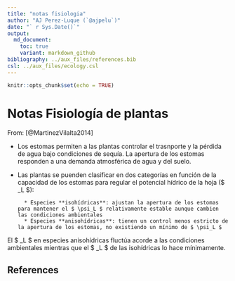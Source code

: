 ```yaml
---
title: "notas fisiologia"
author: "AJ Perez-Luque (`@ajpelu`)"
date: "` r Sys.Date()`"
output:  
  md_document:
    toc: true
    variant: markdown_github
bibliography: ../aux_files/references.bib
csl: ../aux_files/ecology.csl
---
```


```r
knitr::opts_chunk$set(echo = TRUE)
```

# Notas Fisiología de plantas 
From: [@MartinezVilalta2014]

* Los estomas permiten a las plantas controlar el trasnporte y la pérdida de agua bajo condiciones de sequía. La apertura de los estomas responden a una demanda atmosférica de agua y del suelo. 

* Las plantas se puenden clasificar en dos categorías en función de la capacidad de los estomas para regular el potencial hídrico de la hoja ($ \psi_L $): 

		* Especies **isohídricas**: ajustan la apertura de los estomas para mantener el $ \psi_L $ relativamente estable aunque cambien las condiciones ambientales
		* Especies **anisohídricas**: tienen un control menos estricto de la apertura de los estomas, no existiendo un mínimo de $ \psi_L $
		
El $ \psi_L $ en especies anisohídricas fluctúa acorde a las condiciones ambientales mientras que el $ \psi_L $ de las isohídricas lo hace mínimamente. 

## References 